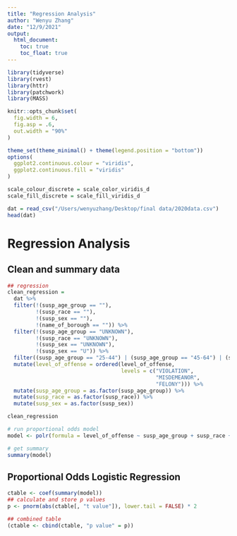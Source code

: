 ```yaml
---
title: "Regression Analysis"
author: "Wenyu Zhang"
date: "12/9/2021"
output: 
  html_document:
    toc: true
    toc_float: true
---
```


```r
library(tidyverse)
library(rvest)
library(httr)
library(patchwork)
library(MASS)

knitr::opts_chunk$set(
  fig.width = 6,
  fig.asp = .6,
  out.width = "90%"
)

theme_set(theme_minimal() + theme(legend.position = "bottom"))
options(
  ggplot2.continuous.colour = "viridis",
  ggplot2.continuous.fill = "viridis"
)

scale_colour_discrete = scale_color_viridis_d
scale_fill_discrete = scale_fill_viridis_d
```

```r
dat = read_csv("/Users/wenyuzhang/Desktop/final data/2020data.csv")
head(dat)
```

# Regression Analysis

## Clean and summary data
```r
## regression
clean_regression =
  dat %>%
  filter(!(susp_age_group == ""),
         !(susp_race == ""),
         !(susp_sex == ""),
         !(name_of_borough == "")) %>%
  filter(!(susp_age_group == "UNKNOWN"),
         !(susp_race == "UNKNOWN"),
         !(susp_sex == "UNKNOWN"),
         !(susp_sex == "U")) %>%
  filter((susp_age_group == "25-44") | (susp_age_group == "45-64") | (susp_age_group == "18-24") | (susp_age_group == "65+") | (susp_age_group == "<18")) %>%
  mutate(level_of_offense = ordered(level_of_offense, 
                                    levels = c("VIOLATION", 
                                               "MISDEMEANOR", 
                                               "FELONY"))) %>%
  mutate(susp_age_group = as.factor(susp_age_group)) %>%
  mutate(susp_race = as.factor(susp_race)) %>%
  mutate(susp_sex = as.factor(susp_sex))

clean_regression

# run proportional odds model
model <- polr(formula = level_of_offense ~ susp_age_group + susp_race + susp_sex + name_of_borough, data = clean_regression)

# get summary
summary(model)
```

## Proportional Odds Logistic Regression

```r
ctable <- coef(summary(model))
## calculate and store p values
p <- pnorm(abs(ctable[, "t value"]), lower.tail = FALSE) * 2

## combined table
(ctable <- cbind(ctable, "p value" = p))
```
